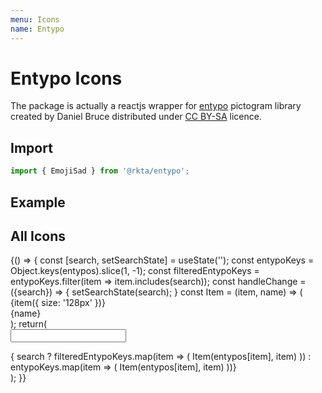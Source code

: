```yaml
---
menu: Icons
name: Entypo
---
```



# Entypo Icons

The package is actually a reactjs wrapper for [entypo](http://www.entypo.com/) pictogram library created by Daniel Bruce distributed under [CC BY-SA](https://creativecommons.org/licenses/by-sa/3.0/) licence.

## Import

```javascript
import { EmojiSad } from '@rkta/entypo';
```

## Example

<Playground>
  <EmojiSad size={48} />
</Playground>

## All Icons


<Playground>
  {() => {
    const [search, setSearchState] = useState('');
    const entypoKeys = Object.keys(entypos).slice(1, -1);
    const filteredEntypoKeys = entypoKeys.filter(item => item.includes(search));
    const handleChange = ({search}) => {
      setSearchState(search);
    }
    const Item = (item, name) => (
      <Paper name="Test" style={{width: '150px', height: '150px', display: 'flex', flexDirection: 'column', justifyContent: 'center', alignItems: 'center', marginLeft: '80px', marginBottom: '15px'}}>
        {item({ size: '128px' })}
        <div style={{ display: 'flex', justifyContent: 'center', alignItems: 'center' }}>
          <Text element="h1" subtitle2>{name}</Text>
        </div>
      </Paper>
    );
    return(
      <Fragment>
        <div style={{display: 'flex', width: '100%', justifyContent: 'center', alignItems: 'center', marginBottom: '40px'}}>
        <Form onFormChange={handleChange}>
          <Input name="search" onChange={handleChange} caption="Поиск иконки" outline="1px"/>
        </Form>
        </div>
        <div style={{display: 'flex', flexWrap: 'wrap', width: '100%', justifyContent: 'center'}}>
          { search ? filteredEntypoKeys.map(item => ( 
            Item(entypos[item], item)
          )) : entypoKeys.map(item => ( 
            Item(entypos[item], item)
          ))}
        </div>
      </Fragment>
    );
  }}
</Playground>